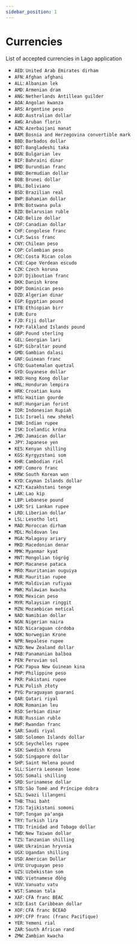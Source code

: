 ```yaml
---
sidebar_position: 1
---
```


# Currencies

List of accepted currencies in Lago application

- `AED`: `United Arab Emirates dirham`
- `AFN`: `Afghan afghani`
- `ALL`: `Albanian lek`
- `AMD`: `Armenian dram`
- `ANG`: `Netherlands Antillean guilder`
- `AOA`: `Angolan kwanza`
- `ARS`: `Argentine peso`
- `AUD`: `Australian dollar`
- `AWG`: `Aruban florin`
- `AZN`: `Azerbaijani manat`
- `BAM`: `Bosnia and Herzegovina convertible mark`
- `BBD`: `Barbados dollar`
- `BDT`: `Bangladeshi taka`
- `BGN`: `Bulgarian lev`
- `BIF`: `Bahraini dinar`
- `BMD`: `Burundian franc`
- `BND`: `Bermudian dollar`
- `BOB`: `Brunei dollar`
- `BRL`: `Boliviano`
- `BSD`: `Brazilian real`
- `BWP`: `Bahamian dollar`
- `BYN`: `Botswana pula`
- `BZD`: `Belarusian ruble`
- `CAD`: `Belize dollar`
- `CDF`: `Canadian dollar`
- `CHF`: `Congolese franc`
- `CLP`: `Swiss franc`
- `CNY`: `Chilean peso`
- `COP`: `Colombian peso`
- `CRC`: `Costa Rican colon`
- `CVE`: `Cape Verdean escudo`
- `CZK`: `Czech koruna`
- `DJF`: `Djiboutian franc`
- `DKK`: `Danish krone`
- `DOP`: `Dominican peso`
- `DZD`: `Algerian dinar`
- `EGP`: `Egyptian pound`
- `ETB`: `Ethiopian birr`
- `EUR`: `Euro`
- `FJD`: `Fiji dollar`
- `FKP`: `Falkland Islands pound`
- `GBP`: `Pound sterling`
- `GEL`: `Georgian lari`
- `GIP`: `Gibraltar pound`
- `GMD`: `Gambian dalasi`
- `GNF`: `Guinean franc`
- `GTQ`: `Guatemalan quetzal`
- `GYD`: `Guyanese dollar`
- `HKD`: `Hong Kong dollar`
- `HNL`: `Honduran lempira`
- `HRK`: `Croatian kuna`
- `HTG`: `Haitian gourde`
- `HUF`: `Hungarian forint`
- `IDR`: `Indonesian Rupiah`
- `ILS`: `Israeli new shekel`
- `INR`: `Indian rupee`
- `ISK`: `Icelandic króna`
- `JMD`: `Jamaican dollar`
- `JPY`: `Japanese yen`
- `KES`: `Kenyan shilling`
- `KGS`: `Kyrgyzstani som`
- `KHR`: `Cambodian riel`
- `KMF`: `Comoro franc`
- `KRW`: `South Korean won`
- `KYD`: `Cayman Islands dollar`
- `KZT`: `Kazakhstani tenge`
- `LAK`: `Lao kip`
- `LBP`: `Lebanese pound`
- `LKR`: `Sri Lankan rupee`
- `LRD`: `Liberian dollar`
- `LSL`: `Lesotho loti`
- `MAD`: `Moroccan dirham`
- `MDL`: `Moldovan leu`
- `MGA`: `Malagasy ariary`
- `MKD`: `Macedonian denar`
- `MMK`: `Myanmar kyat`
- `MNT`: `Mongolian tögrög`
- `MOP`: `Macanese pataca`
- `MRO`: `Mauritanian ouguiya`
- `MUR`: `Mauritian rupee`
- `MVR`: `Maldivian rufiyaa`
- `MWK`: `Malawian kwacha`
- `MXN`: `Mexican peso`
- `MYR`: `Malaysian ringgit`
- `MZN`: `Mozambican metical`
- `NAD`: `Namibian dollar`
- `NGN`: `Nigerian naira`
- `NIO`: `Nicaraguan córdoba`
- `NOK`: `Norwegian Krone`
- `NPR`: `Nepalese rupee`
- `NZD`: `New Zealand dollar`
- `PAB`: `Panamanian balboa`
- `PEN`: `Peruvian sol`
- `PGK`: `Papua New Guinean kina`
- `PHP`: `Philippine peso`
- `PKR`: `Pakistani rupee`
- `PLN`: `Polish złoty`
- `PYG`: `Paraguayan guaraní`
- `QAR`: `Qatari riyal`
- `RON`: `Romanian leu`
- `RSD`: `Serbian dinar`
- `RUB`: `Russian ruble`
- `RWF`: `Rwandan franc`
- `SAR`: `Saudi riyal`
- `SBD`: `Solomon Islands dollar`
- `SCR`: `Seychelles rupee`
- `SEK`: `Swedish Krona`
- `SGD`: `Singapore dollar`
- `SHP`: `Saint Helena pound`
- `SLL`: `Sierra Leonean leone`
- `SOS`: `Somali shilling`
- `SRD`: `Surinamese dollar`
- `STD`: `São Tomé and Príncipe dobra`
- `SZL`: `Swazi lilangeni`
- `THB`: `Thai baht`
- `TJS`: `Tajikistani somoni`
- `TOP`: `Tongan paʻanga`
- `TRY`: `Turkish lira`
- `TTD`: `Trinidad and Tobago dollar`
- `TWD`: `New Taiwan dollar`
- `TZS`: `Tanzanian shilling`
- `UAH`: `Ukrainian hryvnia`
- `UGX`: `Ugandan shilling`
- `USD`: `American Dollar`
- `UYU`: `Uruguayan peso`
- `UZS`: `Uzbekistan som`
- `VND`: `Vietnamese đồng`
- `VUV`: `Vanuatu vatu`
- `WST`: `Samoan tala`
- `XAF`: `CFA franc BEAC`
- `XCD`: `East Caribbean dollar`
- `XOF`: `CFA franc BCEAO`
- `XPF`: `CFP franc (franc Pacifique)`
- `YER`: `Yemeni rial`
- `ZAR`: `South African rand`
- `ZMW`: `Zambian kwacha`
